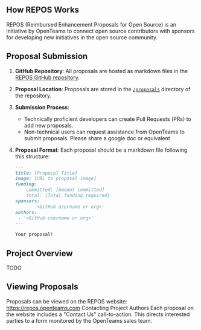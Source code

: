 <article className="prose">

# How REPOS Works

REPOS (Reimbursed Enhancement Proposals for Open Source) is an initiative by OpenTeams to connect open source contributors with sponsors for developing new initiatives in the open source community.

## Proposal Submission

1. **GitHub Repository**: All proposals are hosted as markdown files in the [REPOS GitHub repository](https://github.com/openteamsinc/repos).

2. **Proposal Location**: Proposals are stored in the [`/proposals`](https://github.com/openteamsinc/repos/tree/main/proposals) directory of the repository.

3. **Submission Process**:
   - Technically proficient developers can create Pull Requests (PRs) to add new proposals.
   - Non-technical users can request assistance from OpenTeams to submit proposals. Please share a google doc or equivalent

4. **Proposal Format**: Each proposal should be a markdown file following this structure:

   ```markdown
   ---
   title: [Proposal Title]
   image: [URL to proposal image]
   funding:
       committed: [Amount committed]
       total: [Total funding required]
   sponsors:
        - '<GitHub username or org>'
   authors: 
    - '<GitHub username or org>'
   ---

   Your proposal!
   ```

# Project Overview

TODO

# Viewing Proposals

Proposals can be viewed on the REPOS website: https://repos.openteams.com
Contacting Project Authors
Each proposal on the website includes a "Contact Us" call-to-action. This directs interested parties to a form monitored by the OpenTeams sales team.


</article>